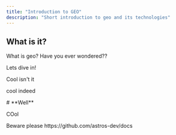 ```yaml
---
title: "Introduction to GEO"
description: "Short introduction to geo and its technologies"
---
```


## What is it?

What is geo? Have you ever wondered??

Lets dive in\!

<Info>
  Cool isn't it

  cool indeed
</Info>

<Check>
  # **Well**

  COol
</Check>

<Warning>
  Beware please https://github.com/astros-dev/docs
</Warning>